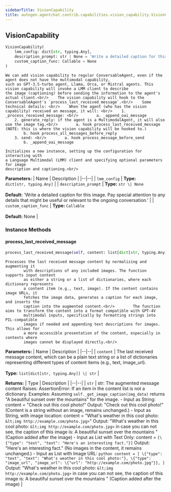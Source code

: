 ```yaml
---
sidebarTitle: VisionCapability
title: autogen.agentchat.contrib.capabilities.vision_capability.VisionCapability
---
```

<h2 id="autogen.agentchat.contrib.capabilities.vision_capability.VisionCapability" class="doc doc-heading">
    <code class="doc-symbol doc-symbol-heading doc-symbol-class"></code>
    <span class="doc doc-object-name doc-class-name">VisionCapability</span>
</h2>

```python
VisionCapability(
    lmm_config: dict[str, typing.Any],
    description_prompt: str | None = 'Write a detailed caption for this image. Pay special attention to any details that might be useful or relevant to the ongoing conversation.',
    custom_caption_func: Callable = None
)
```

    We can add vision capability to regular ConversableAgent, even if the agent does not have the multimodal capability,
    such as GPT-3.5-turbo agent, Llama, Orca, or Mistral agents. This vision capability will invoke a LMM client to describe
    the image (captioning) before sending the information to the agent's actual client.<br/>    The vision capability will hook to the ConversableAgent's `process_last_received_message`.<br/>    Some technical details: <br/>    When the agent (who has the vision capability) received an message, it will: <br/>    1. _process_received_message: <br/>        a. _append_oai_message
        2. generate_reply: if the agent is a MultimodalAgent, it will also use the image tag.<br/>        a. hook process_last_received_message (NOTE: this is where the vision capability will be hooked to.)
            b. hook process_all_messages_before_reply
        3. send: <br/>        a. hook process_message_before_send
            b. _append_oai_message
    
    Initializes a new instance, setting up the configuration for interacting with
    a Language Multimodal (LMM) client and specifying optional parameters for image
    description and captioning.<br/>

<b>Parameters:</b>
| Name | Description |
|--|--|
| `lmm_config` | **Type:** `dict[str, typing.Any]` |
| `description_prompt` | **Type:** `str \| None`<br/><br/>**Default:** 'Write a detailed caption for this image. Pay special attention to any details that might be useful or relevant to the ongoing conversation.' |
| `custom_caption_func` | **Type:** `Callable`<br/><br/>**Default:** None |

### Instance Methods

<code class="doc-symbol doc-symbol-heading doc-symbol-method"></code>
#### process_last_received_message

```python
process_last_received_message(self, content: list[dict[str, typing.Any]] | str) -> str
```

    Processes the last received message content by normalizing and augmenting it
            with descriptions of any included images. The function supports input content
            as either a string or a list of dictionaries, where each dictionary represents
            a content item (e.g., text, image). If the content contains image URLs, it
            fetches the image data, generates a caption for each image, and inserts the
            caption into the augmented content.<br/>        The function aims to transform the content into a format compatible with GPT-4V
            multimodal inputs, specifically by formatting strings into PIL-compatible
            images if needed and appending text descriptions for images. This allows for
            a more accessible presentation of the content, especially in contexts where
            images cannot be displayed directly.<br/>

<b>Parameters:</b>
| Name | Description |
|--|--|
| `content` | The last received message content, which can be a plain text string or a list of dictionaries representing different types of content items (e.g., text, image_url).<br/><br/>**Type:** `list[dict[str, typing.Any]] \| str` |

<b>Returns:</b>
| Type | Description |
|--|--|
| `str` | str: The augmented message content Raises: AssertionError: If an item in the content list is not a dictionary. Examples: Assuming `self._get_image_caption(img_data)` returns "A beautiful sunset over the mountains" for the image. - Input as String: content = "Check out this cool photo!" Output: "Check out this cool photo!" (Content is a string without an image, remains unchanged.) - Input as String, with image location: content = "What's weather in this cool photo: `&lt;img http://example.com/photo.jpg>`" Output: "What's weather in this cool photo: `&lt;img http://example.com/photo.jpg>` in case you can not see, the caption of this image is: A beautiful sunset over the mountains " (Caption added after the image) - Input as List with Text Only: content = `[\{"type": "text", "text": "Here's an interesting fact."}]` Output: "Here's an interesting fact." (No images in the content, it remains unchanged.) - Input as List with Image URL: ```python content = [ \{"type": "text", "text": "What's weather in this cool photo:"}, \{"type": "image_url", "image_url": \{"url": "http://example.com/photo.jpg"}}, ] ``` Output: "What's weather in this cool photo: `&lt;img http://example.com/photo.jpg>` in case you can not see, the caption of this image is: A beautiful sunset over the mountains " (Caption added after the image) |

<br />